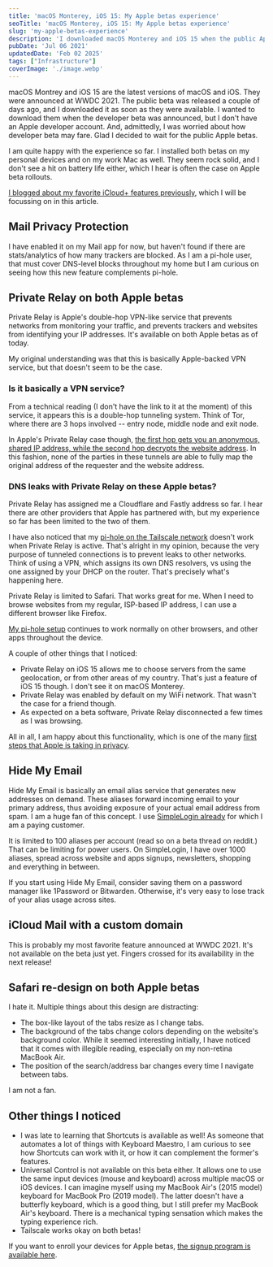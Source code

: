 ```yaml
---
title: 'macOS Monterey, iOS 15: My Apple betas experience'
seoTitle: 'macOS Monterey, iOS 15: My Apple betas experience'
slug: 'my-apple-betas-experience'
description: 'I downloaded macOS Monterey and iOS 15 when the public Apple betas were announced two days ago. Read on to see how my experience has been.'
pubDate: 'Jul 06 2021'
updatedDate: 'Feb 02 2025'
tags: ["Infrastructure"]
coverImage: './image.webp'
---
```


macOS Montrey and iOS 15 are the latest versions of macOS and iOS. They were announced at WWDC 2021. The public beta was released a couple of days ago, and I downloaded it as soon as they were available. I wanted to download them when the developer beta was announced, but I don't have an Apple developer account. And, admittedly, I was worried about how developer beta may fare. Glad I decided to wait for the public Apple betas.


I am quite happy with the experience so far. I installed both betas on my personal devices and on my work Mac as well. They seem rock solid, and I don't see a hit on battery life either, which I hear is often the case on Apple beta rollouts.


[I blogged about my favorite iCloud+ features previously](https://www.arun.blog/my-favorite-wwdc21-announcements/), which I will be focussing on in this article.


## Mail Privacy Protection


I have enabled it on my Mail app for now, but haven't found if there are stats/analytics of how many trackers are blocked. As I am a pi-hole user, that must cover DNS-level blocks throughout my home but I am curious on seeing how this new feature complements pi-hole.


<R2Image imageKey="assets/my-apple-betas-experience-708af2b4-482d-4e45-9289-fcfefb358cfd.png" alt="A screenshot from iOS 15 that shows the new Mail Privacy Protection feature. It blocks trackers on your mailboxes." />


## Private Relay on both Apple betas


Private Relay is Apple's double-hop VPN-like service that prevents networks from monitoring your traffic, and prevents trackers and websites from identifying your IP addresses. It's available on both Apple betas as of today.


My original understanding was that this is basically Apple-backed VPN service, but that doesn't seem to be the case.


### Is it basically a VPN service?


From a technical reading (I don't have the link to it at the moment) of this service, it appears this is a double-hop tunneling system. Think of Tor, where there are 3 hops involved -- entry node, middle node and exit node.


In Apple's Private Relay case though, [the first hop gets you an anonymous, shared IP address, while the second hop decrypts the website address](https://www.cnet.com/news/no-apples-private-relay-is-not-a-vpn/?utm_source=reddit.com). In this fashion, none of the parties in these tunnels are able to fully map the original address of the requester and the website address.


### DNS leaks with Private Relay on these Apple betas?


Private Relay has assigned me a Cloudflare and Fastly address so far. I hear there are other providers that Apple has partnered with, but my experience so far has been limited to the two of them.


I have also noticed that my [pi-hole on the Tailscale network](https://www.arun.blog/pi-hole-on-tailscale/) doesn't work when Private Relay is active. That's alright in my opinion, because the very purpose of tunneled connections is to prevent leaks to other networks. Think of using a VPN, which assigns its own DNS resolvers, vs using the one assigned by your DHCP on the router. That's precisely what's happening here.


<R2Image imageKey="assets/my-apple-betas-experience-8894757f-f598-452a-b5cb-87ee1afd53c4.png" alt="A screenshot from iOS 15 that shows the Private Relay functionality's settings." />


Private Relay is limited to Safari. That works great for me. When I need to browse websites from my regular, ISP-based IP address, I can use a different browser like Firefox.


[My pi-hole setup](https://www.arun.blog/my-dns-setup/) continues to work normally on other browsers, and other apps throughout the device.


A couple of other things that I noticed:

- Private Relay on iOS 15 allows me to choose servers from the same geolocation, or from other areas of my country. That's just a feature of iOS 15 though. I don't see it on macOS Monterey.
- Private Relay was enabled by default on my WiFi network. That wasn't the case for a friend though.
- As expected on a beta software, Private Relay disconnected a few times as I was browsing.

All in all, I am happy about this functionality, which is one of the many [first steps that Apple is taking in privacy](https://www.arun.blog/kudos-to-apple-for-privacy-focussed-features/).


## Hide My Email


Hide My Email is basically an email alias service that generates new addresses on demand. These aliases forward incoming email to your primary address, thus avoiding exposure of your actual email address from spam. I am a huge fan of this concept. I use [SimpleLogin already](https://www.arun.blog/of-emails-and-aliases/) for which I am a paying customer.


It is limited to 100 aliases per account (read so on a beta thread on reddit.) That can be limiting for power users. On SimpleLogin, I have over 1000 aliases, spread across website and apps signups, newsletters, shopping and everything in between.


<R2Image imageKey="assets/my-apple-betas-experience-2866bd0b-b450-48ba-8002-26ad964fe7f3.png" alt="A screenshot showing the new Hide My Email functionality on Apple's iOS 15." />


If you start using Hide My Email, consider saving them on a password manager like 1Password or Bitwarden. Otherwise, it's very easy to lose track of your alias usage across sites.


## iCloud Mail with a custom domain


This is probably my most favorite feature announced at WWDC 2021. It's not available on the beta just yet. Fingers crossed for its availability in the next release!


## Safari re-design on both Apple betas


I hate it. Multiple things about this design are distracting:

- The box-like layout of the tabs resize as I change tabs.
- The background of the tabs change colors depending on the website's background color. While it seemed interesting initially, I have noticed that it comes with illegible reading, especially on my non-retina MacBook Air.
- The position of the search/address bar changes every time I navigate between tabs.

I am not a fan.


## Other things I noticed

- I was late to learning that Shortcuts is available as well! As someone that automates a lot of things with Keyboard Maestro, I am curious to see how Shortcuts can work with it, or how it can complement the former's features.
- Universal Control is not available on this beta either. It allows one to use the same input devices (mouse and keyboard) across multiple macOS or iOS devices. I can imagine myself using my MacBook Air's (2015 model) keyboard for MacBook Pro (2019 model). The latter doesn't have a butterfly keyboard, which is a good thing, but I still prefer my MacBook Air's keyboard. There is a mechanical typing sensation which makes the typing experience rich.
- Tailscale works okay on both betas!

If you want to enroll your devices for Apple betas, [the signup program is available here](https://beta.apple.com/sp/betaprogram/).

